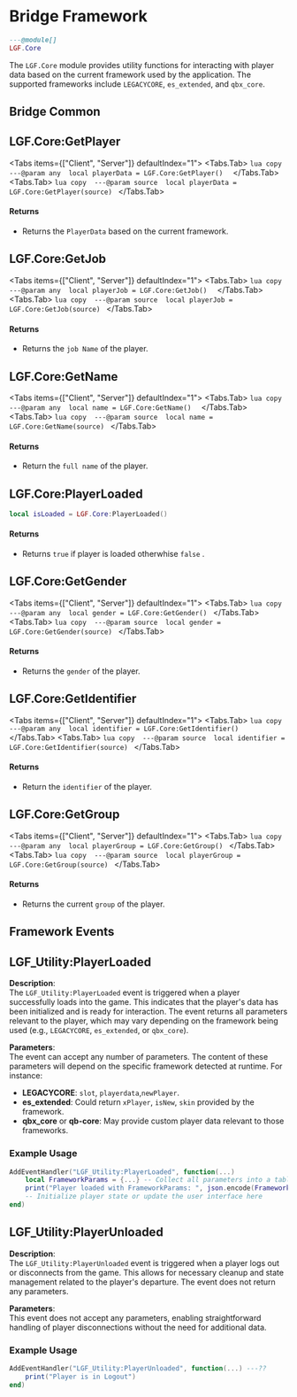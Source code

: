 
# Bridge Framework

```lua copy
---@module[]
LGF.Core
```

The `LGF.Core` module provides utility functions for interacting with player data based on the current framework used by the application. The supported frameworks include `LEGACYCORE`, `es_extended`, and `qbx_core`.

## Bridge Common

## LGF.Core:GetPlayer

<Tabs items={["Client", "Server"]} defaultIndex="1">
  <Tabs.Tab>
    ```lua copy 
    ---@param any 
    local playerData = LGF.Core:GetPlayer() 
    ```
  </Tabs.Tab>
  <Tabs.Tab>
    ```lua copy 
    ---@param source 
    local playerData = LGF.Core:GetPlayer(source)
    ```
  </Tabs.Tab>
</Tabs>

#### Returns

- Returns the `PlayerData` based on the current framework.

## LGF.Core:GetJob

<Tabs items={["Client", "Server"]} defaultIndex="1">
  <Tabs.Tab>
    ```lua copy 
    ---@param any 
    local playerJob = LGF.Core:GetJob() 
    ```
  </Tabs.Tab>
  <Tabs.Tab>
    ```lua copy 
    ---@param source 
    local playerJob = LGF.Core:GetJob(source)
    ```
  </Tabs.Tab>
</Tabs>

#### Returns

- Returns the `job Name` of the player.

## LGF.Core:GetName

<Tabs items={["Client", "Server"]} defaultIndex="1">
  <Tabs.Tab>
    ```lua copy 
    ---@param any 
    local name = LGF.Core:GetName() 
    ```
  </Tabs.Tab>
  <Tabs.Tab>
    ```lua copy 
    ---@param source 
    local name = LGF.Core:GetName(source)
    ```
  </Tabs.Tab>
</Tabs>

#### Returns

- Return the `full name` of the player.

## LGF.Core:PlayerLoaded

```lua copy
local isLoaded = LGF.Core:PlayerLoaded()
```

#### Returns

- Returns `true` if player is loaded otherwhise `false` .

## LGF.Core:GetGender

<Tabs items={["Client", "Server"]} defaultIndex="1">
  <Tabs.Tab>
    ```lua copy 
    ---@param any 
    local gender = LGF.Core:GetGender()
     ```
  </Tabs.Tab>
  <Tabs.Tab>
    ```lua copy 
    ---@param source 
    local gender = LGF.Core:GetGender(source)
     ```
  </Tabs.Tab>
</Tabs>
#### Returns

- Returns the `gender` of the player.

## LGF.Core:GetIdentifier

<Tabs items={["Client", "Server"]} defaultIndex="1">
  <Tabs.Tab>
    ```lua copy 
    ---@param any 
    local identifier = LGF.Core:GetIdentifier()
     ```
  </Tabs.Tab>
  <Tabs.Tab>
    ```lua copy 
    ---@param source 
    local identifier = LGF.Core:GetIdentifier(source)
     ```
  </Tabs.Tab>
</Tabs>

#### Returns

- Return the `identifier` of the player.

## LGF.Core:GetGroup

<Tabs items={["Client", "Server"]} defaultIndex="1">
  <Tabs.Tab>
    ```lua copy 
    ---@param any 
    local playerGroup = LGF.Core:GetGroup()
     ```
  </Tabs.Tab>
  <Tabs.Tab>
    ```lua copy 
    ---@param source 
    local playerGroup = LGF.Core:GetGroup(source)
    ```
  </Tabs.Tab>
</Tabs>

#### Returns

- Returns the current `group` of the player.

## Framework Events

## LGF_Utility:PlayerLoaded

**Description**:  
The `LGF_Utility:PlayerLoaded` event is triggered when a player successfully loads into the game. This indicates that the player's data has been initialized and is ready for interaction. The event returns all parameters relevant to the player, which may vary depending on the framework being used (e.g., `LEGACYCORE`, `es_extended`, or `qbx_core`).

**Parameters**:  
The event can accept any number of parameters. The content of these parameters will depend on the specific framework detected at runtime. For instance:

- **LEGACYCORE**: `slot`, `playerdata`,`newPlayer`.
- **es_extended**: Could return `xPlayer`, `isNew`, `skin` provided by the framework.
- **qbx_core** or **qb-core**: May provide custom player data relevant to those frameworks.

### Example Usage

```lua copy
AddEventHandler("LGF_Utility:PlayerLoaded", function(...)
    local FrameworkParams = {...} -- Collect all parameters into a table
    print("Player loaded with FrameworkParams: ", json.encode(FrameworkParams))
    -- Initialize player state or update the user interface here
end)
```

## LGF_Utility:PlayerUnloaded

**Description**:  
The `LGF_Utility:PlayerUnloaded` event is triggered when a player logs out or disconnects from the game. This allows for necessary cleanup and state management related to the player's departure. The event does not return any parameters.

**Parameters**:  
This event does not accept any parameters, enabling straightforward handling of player disconnections without the need for additional data.

### Example Usage

```lua copy
AddEventHandler("LGF_Utility:PlayerUnloaded", function(...) ---??
    print("Player is in Logout")
end)
```

